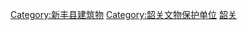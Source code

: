 [[Category:新丰县建筑物|Category:新丰县建筑物]]
[[Category:韶关文物保护单位|Category:韶关文物保护单位]]
[[Category:广东县级文物保护单位|韶关]]